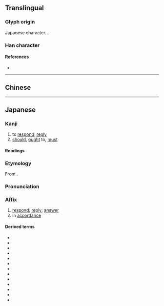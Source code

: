 {{also|應|懬|应}}
{{character info/new}}
==Translingual==
{{Han simplified forms|應|応|应}}

===Glyph origin===
Japanese {{w|shinjitai}} character. {{Han simp|應|f=倠|t=&nbsp;}}.

===Han character===
{{Han char|rn=61|rad=心|as=03|sn=7|four=|canj=IP,XXIP|ids=⿸广心}}

====References====
* {{Han ref|kx=0377.071|dkj=10347|dj=0703.190|hdz=20875.161|uh=5FDC|ud=24540}}

----

==Chinese==
{{zh-see|應|v}} <!-- Note: [1] 応 is not the simplified form of 懬 or 應 [2] 応 is classified as a variant character of 應 by the Ministry of Education, Taiwan [3] This character is not recognised in mainland China (not encoded in GB 18030) -->

----

==Japanese==
{{ja-kanji forms|応|應}}

===Kanji===
{{ja-kanji|grade=5|rs=心03|kyu=應}}

# to [[respond]], [[reply]]
# [[should]], [[ought]] to, [[must]]

====Readings====
{{ja-readings
|goon=おう<おう
|kanon=よう<よう
|kun=こた-える<こた-へる, いら-える<いら-へる, あた-る<あた-る, まさ-に<まさ-に
}}

===Etymology===
{{ja-kanjitab|おう|yomi=on}}
From {{der|ja|ltc|sort=おう|-}} {{ltc-l|應|id=2}}.

===Pronunciation===
{{ja-pron|おう|y=on}}

===Affix===
{{ja-pos|affix|おう|kyu=應}}

# [[respond]]; [[reply]]; [[answer]]
# in [[accordance]]

====Derived terms====
{{der-top}}
* {{ja-l|応援}}
* {{ja-l|応急}}
* {{ja-l|応酬}}
* {{ja-l|応召}}
* {{ja-l|応接}}
* {{ja-l|応戦}}
* {{ja-l|応対}}
* {{ja-l|応諾}}
* {{ja-l|応答}}
* {{ja-l|応分}}
* {{ja-l|応変}}
* {{ja-l|応募}}
* {{ja-l|応用}}
{{der-bottom}}